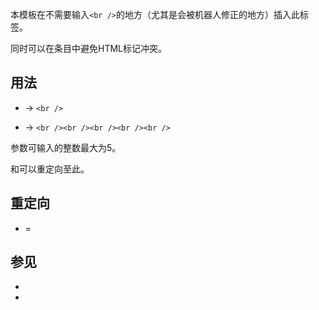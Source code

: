 {{NoteTA
|G1 = IT
|G2 = MediaWiki
}}
{{Documentation subpage}}
{{Lua|Module:Break}}
<!-- 在本行下編輯模板說明 -->

本模板在不需要输入<code><nowiki><br /></nowiki></code>的地方（尤其是会被机器人修正的地方）插入此标签。

同时可以在条目中避免HTML标记冲突。

== 用法 ==
* {{tlx|break}} → <code><nowiki><br /></nowiki></code>
* {{tlx|break|5}} → <code><nowiki><br /><br /><br /><br /><br /></nowiki></code>

参数可输入的整数最大为5。

{{tlx|brk}}和{{tlx|crlf}}可以重定向至此。

== 重定向 ==
* {{tlx|brk}} = {{tlx|crlf}}

== 参见 ==
* {{tlx|Clear}}
* {{tlx|-}}
<!-- * [[Wikipedia:Line-break handling]] -->

<includeonly>{{sandbox other||
<!-- 本行下加入模板的分類，跨維基連結加入Wikidata（參見[[Wikipedia:Wikidata]]） -->
[[Category:輸入支援模板]]
}}</includeonly>